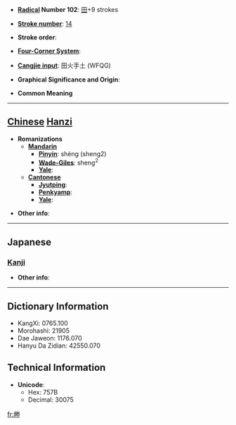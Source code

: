 * '''[[Wiktionary:Chinese radical index| Radical]] Number 102''': [[Wiktionary:Chinese radical index 田|田]]+9 strokes

* '''[[Wiktionary:Chinese total strokes index|Stroke number]]''': [[Wiktionary:Chinese total strokes index 14|14]]

* '''Stroke order''': 

* '''[[Wiktionary:Chinese four corner index|Four-Corner System]]''': 

* '''[[Wiktionary:Chinese Cangjie index|Cangjie input]]''': 田火手土 (WFQG)

* '''Graphical Significance and Origin''': 

* '''Common Meaning'''

----

== [[Chinese]] [[Hanzi]] ==

* '''Romanizations'''
** '''[[Mandarin]]'''
*** '''[[Pinyin]]''': shéng (sheng2)
*** '''[[Wade-Giles]]''': sheng<sup>2</sup>
*** '''[[Yale]]''': 
** '''[[Cantonese]]'''
*** '''[[Jyutping]]''':
*** '''[[Penkyamp]]''': 
*** '''[[Yale]]''': 

* '''Other info''': 

----

==Japanese==
===[[Kanji]]===
{{kanji|on readings=[[しょう]] (shō), [[じょう]] (jō)
|kun readings=[[あぜ]] (aze)
}}

* '''Other info''':  

----

== Dictionary Information ==

* KangXi: 0765.100
* Morohashi: 21905
* Dae Jaweon: 1176.070
* Hanyu Da Zidian: 42550.070

== Technical Information ==

* '''Unicode''':
** Hex: 757B
** Decimal: 30075

[[fr:畻]]